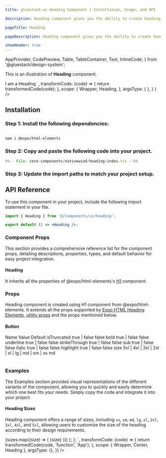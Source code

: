 ```yaml
---
title: gluestack-ui Heading Component | Installation, Usage, and API

description: Heading component gives you the ability to create headings for your page with different sizes and semantics from h1 to h6.

pageTitle: Heading

pageDescription: Heading component gives you the ability to create headings for your page with different sizes and semantics from h1 to h6.

showHeader: true
---
```



<Meta title="with-nativewind/components/Typography/Heading" />

  AppProvider,
  CodePreview,
  Table,
  TableContainer,
  Text,
  InlineCode,
} from '@gluestack/design-system';


This is an illustration of **Heading** component.

<Wrapper>
  <CodePreview
    showComponentRenderer={ true }
  showArgsController = { false}
  metaData = {{
    code: `
        <Heading>I am a Heading</Heading>
      `,
      transformCode: (code) => {
        return transformedCode(code);
      },
        scope: {
      Wrapper,
        Heading,
      },
    argsType: { },
  }
}
/>
</Wrapper>

<br/>

## Installation

### Step 1: Install the following dependencies:

```bash

npm i @expo/html-elements

```

### Step 2: Copy and paste the following code into your project.

<CollapsibleCode>

```jsx 
%%-- File: core-components/nativewind/heading/index.tsx --%% 
```

</CollapsibleCode>

### Step 3: Update the import paths to match your project setup.

## API Reference

To use this component in your project, include the following import statement in your file.

```jsx
import { Heading } from '@/components/ui/heading';
```

```jsx
export default () => <Heading />;
```

### Component Props

This section provides a comprehensive reference list for the component props, detailing descriptions, properties, types, and default behavior for easy project integration.

#### Heading

It inherits all the properties of @expo/html-elements's [H1](https://github.com/expo/expo/tree/main/packages/html-elements) component.

### Props

Heading component is created using H1 component from @expo/html-elements. It extends all the props supported by [Expo HTML Heading Elements](https://www.npmjs.com/package/@expo/html-elements/v/0.0.5), [utility props](/ui/docs/styling/utility-and-sx-props) and the props mentioned below.

#### Button

<Wrapper>
  <TableContainer>
    <Table>
      <Table.THead>
        <Table.TR>
          <Table.TH>
            <Table.TText>Name</Table.TText>
          </Table.TH>
          <Table.TH>
            <Table.TText>Value</Table.TText>
          </Table.TH>
          <Table.TH>
            <Table.TText>Default</Table.TText>
          </Table.TH>
        </Table.TR>
      </Table.THead>
      <Table.TBody>
        <Table.TR>
          <Table.TD>
            <Table.TText>
              <InlineCode>isTruncated</InlineCode>
            </Table.TText>
          </Table.TD>
          <Table.TD>
            <Table.TText>true | false</Table.TText>
          </Table.TD>
          <Table.TD>
            <Table.TText>false</Table.TText>
          </Table.TD>
        </Table.TR>
        <Table.TR>
          <Table.TD>
            <Table.TText>
              <InlineCode>bold</InlineCode>
            </Table.TText>
          </Table.TD>
          <Table.TD>
            <Table.TText>true | false</Table.TText>
          </Table.TD>
          <Table.TD>
            <Table.TText>false</Table.TText>
          </Table.TD>
        </Table.TR>
        <Table.TR>
          <Table.TD>
            <Table.TText>
              <InlineCode>underline</InlineCode>
            </Table.TText>
          </Table.TD>
          <Table.TD>
            <Table.TText>true | false</Table.TText>
          </Table.TD>
          <Table.TD>
            <Table.TText>false</Table.TText>
          </Table.TD>
        </Table.TR>
        <Table.TR>
          <Table.TD>
            <Table.TText>
              <InlineCode>strikeThrough</InlineCode>
            </Table.TText>
          </Table.TD>
          <Table.TD>
            <Table.TText>true | false</Table.TText>
          </Table.TD>
          <Table.TD>
            <Table.TText>false</Table.TText>
          </Table.TD>
        </Table.TR>
        <Table.TR>
          <Table.TD>
            <Table.TText>
              <InlineCode>sub</InlineCode>
            </Table.TText>
          </Table.TD>
          <Table.TD>
            <Table.TText>true | false</Table.TText>
          </Table.TD>
          <Table.TD>
            <Table.TText>false</Table.TText>
          </Table.TD>
        </Table.TR>
        <Table.TR>
          <Table.TD>
            <Table.TText>
              <InlineCode>italic</InlineCode>
            </Table.TText>
          </Table.TD>
          <Table.TD>
            <Table.TText>true | false</Table.TText>
          </Table.TD>
          <Table.TD>
            <Table.TText>false</Table.TText>
          </Table.TD>
        </Table.TR>
        <Table.TR>
          <Table.TD>
            <Table.TText>
              <InlineCode>highlight</InlineCode>
            </Table.TText>
          </Table.TD>
          <Table.TD>
            <Table.TText>true | false</Table.TText>
          </Table.TD>
          <Table.TD>
            <Table.TText>false</Table.TText>
          </Table.TD>
        </Table.TR>
        <Table.TR>
          <Table.TD>
            <Table.TText>
              <InlineCode>size</InlineCode>
            </Table.TText>
          </Table.TD>
          <Table.TD>
            <Table.TText>
              5xl | 4xl | 3xl | 2xl | xl | lg | md | sm | xs
            </Table.TText>
          </Table.TD>
          <Table.TD>
            <Table.TText>md</Table.TText>
          </Table.TD>
        </Table.TR>
      </Table.TBody>
    </Table>
  </TableContainer>
</Wrapper>

### Examples

The Examples section provides visual representations of the different variants of the component, allowing you to quickly and easily determine which one best fits your needs. Simply copy the code and integrate it into your project.

#### Heading Sizes

Heading component offers a range of sizes, including `xs`, `sm`, `md`, `lg`, `xl`, `2xl`, `3xl`, `4xl`, and `5xl`, allowing users to customize the size of the heading according to their design requirements.

<AppProvider>
  <CodePreview
    _rendererWrapper={{ py: '$2.5' }}
    showComponentRenderer={true}
    showArgsController={false}
    metaData={{
      code: `
        function App() {
          const sizes = [
            'xs',
            'sm',
            'md',
            'lg',
            'xl',
            '2xl',
            '3xl',
            '4xl',
            '5xl',
          ];
          return (
              <Center>
                {sizes.map((size) => (
                  <Heading size={size}>{size}</Heading>
                ))}
              </Center>
          );
        };
      `,
      transformCode: (code) => {
        return transformedCode(code, 'function', 'App');
      },
      scope: { Wrapper, Center, Heading },
      argsType: {},
    }}
  />
</AppProvider>